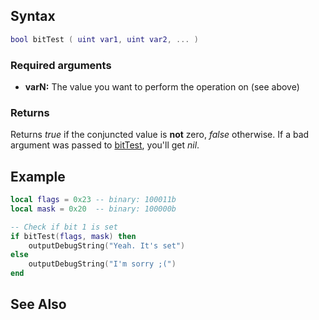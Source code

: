 {{Server client function}}

{{New feature/item|3.0132|1.3.2|5340|
This function performs an AND-conjunction on two or more (unsigned) 32-bit [[/Int.md|integers]] and checks, whether the conjuncted value is zero or not. See [http://en.wikipedia.org/wiki/Bitwise_operation#AND Bitwise operation] for more details.
}}

==Syntax==
<syntaxhighlight lang="lua">
bool bitTest ( uint var1, uint var2, ... )
</syntaxhighlight>

===Required arguments===
*'''varN:''' The value you want to perform the operation on (see above)

===Returns===
Returns ''true'' if the conjuncted value is '''not''' zero, ''false'' otherwise. If a bad argument was passed to [[/bitTest.md|bitTest]], you'll get ''nil''.

==Example==
<syntaxhighlight lang="lua">
local flags = 0x23 -- binary: 100011b
local mask = 0x20  -- binary: 100000b

-- Check if bit 1 is set
if bitTest(flags, mask) then
    outputDebugString("Yeah. It's set")
else
    outputDebugString("I'm sorry ;(")
end</syntaxhighlight>

==See Also==
{{Bit_functions}}